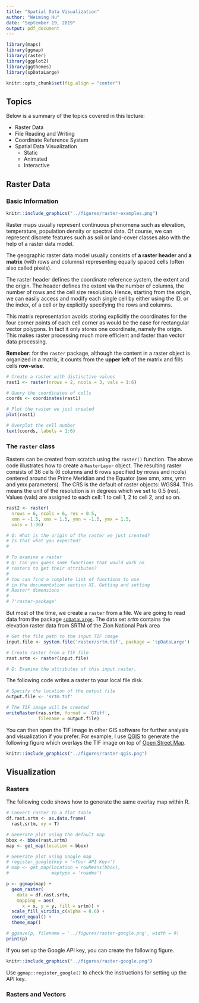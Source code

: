 ```yaml
---
title: "Spatial Data Visualization"
author: "Weiming Hu"
date: "September 19, 2019"
output: pdf_document
---
```


```r
library(maps)
library(ggmap)
library(raster)
library(ggplot2)
library(ggthemes)
library(spDataLarge)

knitr::opts_chunk$set(fig.align = "center")
```

## Topics

Below is a summary of the topics covered in this lecture:

- Raster Data
- File Reading and Writing
- Coordinate Reference System
- Spatial Data Visualization
	- Static
	- Animated
	- Interactive

## Raster Data

### Basic Information

```r
knitr::include_graphics("../figures/raster-examples.png")
```

Raster maps usually represent continuous phenomena such as elevation, temperature, population density or spectral data. Of course, we can represent discrete features such as soil or land-cover classes also with the help of a raster data model.

The geographic raster data model usually consists of **a raster header** and **a matrix** (with rows and columns) representing equally spaced cells (often also called pixels).

The raster header defines the coordinate reference system, the extent and the origin. The header defines the extent via the number of columns, the number of rows and the cell size resolution. Hence, starting from the origin, we can easily access and modify each single cell by either using the ID, or the index, of a cell or by explicitly specifying the rows and columns.

This matrix representation avoids storing explicitly the coordinates for the four corner points of each cell corner as would be the case for rectangular vector polygons. In fact it only stores one coordinate, namely the origin. This makes raster processing much more efficient and faster than vector data processing.

**Remeber**: for the `raster` package, although the content in a raster object is organized in a matrix, it counts from the **upper left** of the matrix and fills cells **row-wise**.

```r
# Create a raster with distinctive values
rast1 <- raster(nrows = 2, ncols = 3, vals = 1:6)

# Query the coordinates of cells
coords <- coordinates(rast1)

# Plot the raster we just created
plot(rast1)

# Overplot the cell number
text(coords, labels = 1:6)
```

### The `raster` class

Rasters can be created from scratch using the `raster()` function. The above code illustrates how to create a `RasterLayer` object. The resulting raster consists of 36 cells (6 columns and 6 rows specified by nrows and ncols) centered around the Prime Meridian and the Equator (see xmn, xmx, ymn and ymx parameters). The CRS is the default of raster objects: WGS84. This means the unit of the resolution is in degrees which we set to 0.5 (res). Values (vals) are assigned to each cell: 1 to cell 1, 2 to cell 2, and so on.

```r
rast2 <- raster(
  nrows = 6, ncols = 6, res = 0.5, 
  xmn = -1.5, xmx = 1.5, ymn = -1.5, ymx = 1.5,
  vals = 1:36)

# Q: What is the origin of the raster we just created?
# Is that what you expected?
#

# To examine a raster
# Q: Can you guess some functions that would work on
# rasters to get their attributes?
# 
# You can find a complete list of functions to use 
# in the documentation section XI. Getting and setting
# Raster* dimensions
# 
# ?'raster-package'
```

But most of the time, we create a `raster` from a file. We are going to read data from the package [`spDataLarge`](https://rdrr.io/github/Nowosad/spDataLarge/man/). The data set *srtm* contains the elevation raster data from SRTM of the Zion National Park area

```r
# Get the file path to the input TIF image
input.file <- system.file('raster/srtm.tif', package = 'spDataLarge')

# Create raster from a TIF file
rast.srtm <- raster(input.file)

# Q: Examine the attributes of this input raster.
```

The following code writes a raster to your local file disk.

```r
# Specify the location of the output file
output.file <- 'srtm.tif'

# The TIF image will be created
writeRaster(ras.srtm, format = 'GTiff',
            filename = output.file)
```

You can then open the TIF image in other GIS software for further analysis and visualization if you prefer. For example, I use [QGIS](https://www.qgis.org/en/site/) to generate the following figure which overlays the TIF image on top of [Open Street Map](https://www.openstreetmap.org/).

```r
knitr::include_graphics("../figures/raster-qgis.png")
```

## Visualization

### Rasters

The following code shows how to generate the same overlay map within R.

```r
# Convert raster to a flat table
df.rast.srtm <- as.data.frame(
  rast.srtm, xy = T)

# Generate plot using the default map
bbox <- bbox(rast.srtm)
map <- get_map(location = bbox)

# Generate plot using Google map
# register_google(key = '<Your API Key>')
# map <- get_map(location = rowMeans(bbox),
#                maptype = 'roadma')

p <- ggmap(map) +
  geom_raster(
    data = df.rast.srtm,
    mapping = aes(
      x = x, y = y, fill = srtm)) +
  scale_fill_viridis_c(alpha = 0.6) +
  coord_equal() +
  theme_map()

# ggsave(p, filename = '../figures/raster-google.png', width = 9)
print(p)
```

If you set up the Google API key, you can create the following figure.

```r
knitr::include_graphics("../figures/raster-google.png")
```

Use `ggmap::register_google()` to check the instructions for setting up the API key.

### Rasters and Vectors

